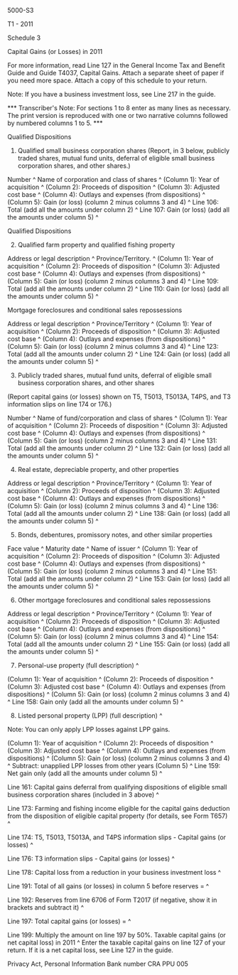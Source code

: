 ﻿5000-S3 
 
T1 - 2011 
 
Schedule 3 
 
Capital Gains (or Losses) in 2011 
 
For more information, read Line 127 in the General Income Tax and Benefit 
Guide and Guide T4037, Capital Gains.  Attach a separate sheet of paper if 
you need more space. Attach a copy of this schedule to your return. 
 
Note: If you have a business investment loss, see Line 217 in the guide. 
 
*** Transcriber's Note: For sections 1 to 8 enter as many lines as necessary. 
The print version is reproduced with one or two narrative columns followed by 
numbered columns 1 to 5. *** 
 
Qualified Dispositions 
 
1. Qualified small business corporation shares 
(Report, in 3 below, publicly traded shares, mutual fund units, deferral of 
eligible small business corporation shares, and other shares.) 
 
Number ^
Name of corporation and class of shares ^
(Column 1): Year of acquisition ^
(Column 2): Proceeds of disposition ^
(Column 3): Adjusted cost base ^
(Column 4): Outlays and expenses (from dispositions) ^
(Column 5): Gain (or loss) (column 2 minus columns 3 and 4) ^
Line 106: Total (add all the amounts under column 2) ^
Line 107: Gain (or loss) (add all the amounts under column 5) ^
 
Qualified Dispositions 
 
2. Qualified farm property and qualified fishing property 
 
Address or legal description ^
Province/Territory. ^
(Column 1): Year of acquisition ^
(Column 2): Proceeds of disposition ^
(Column 3): Adjusted cost base ^
(Column 4): Outlays and expenses (from dispositions) ^
(Column 5): Gain (or loss) (column 2 minus columns 3 and 4) ^
Line 109: Total (add all the amounts under column 2) ^
Line 110: Gain (or loss) (add all the amounts under column 5) ^
 
Mortgage foreclosures and conditional sales repossessions 
 
Address or legal description ^
Province/Territory ^
(Column 1): Year of acquisition ^
(Column 2): Proceeds of disposition ^
(Column 3): Adjusted cost base ^
(Column 4): Outlays and expenses (from dispositions) ^
(Column 5): Gain (or loss) (column 2 minus columns 3 and 4) ^
Line 123: Total (add all the amounts under column 2) ^
Line 124: Gain (or loss) (add all the amounts under column 5) ^
 
3. Publicly traded shares, mutual fund units, deferral of eligible small 
business corporation shares, and other shares 
 
(Report capital gains (or losses) shown on T5, T5013, T5013A, T4PS, and T3 
information slips on line 174 or 176.) 
 
Number ^
Name of fund/corporation and class of shares ^
(Column 1): Year of acquisition ^
(Column 2): Proceeds of disposition ^
(Column 3): Adjusted cost base ^
(Column 4): Outlays and expenses (from dispositions) ^
(Column 5): Gain (or loss) (column 2 minus columns 3 and 4) ^
Line 131: Total (add all the amounts under column 2) ^
Line 132: Gain (or loss) (add all the amounts under column 5) ^
 
4. Real estate, depreciable property, and other properties 
 
Address or legal description ^
Province/Territory ^
(Column 1): Year of acquisition ^
(Column 2): Proceeds of disposition ^
(Column 3): Adjusted cost base ^
(Column 4): Outlays and expenses (from dispositions) ^
(Column 5): Gain (or loss) (column 2 minus columns 3 and 4) ^
Line 136: Total (add all the amounts under column 2) ^
Line 138: Gain (or loss) (add all the amounts under column 5) ^
 
5. Bonds, debentures, promissory notes, and other similar properties 
 
Face value ^
Maturity date ^
Name of issuer ^
(Column 1): Year of acquisition ^
(Column 2): Proceeds of disposition ^
(Column 3): Adjusted cost base ^
(Column 4): Outlays and expenses (from dispositions) ^
(Column 5): Gain (or loss) (column 2 minus columns 3 and 4) ^
Line 151: Total (add all the amounts under column 2) ^
Line 153: Gain (or loss) (add all the amounts under column 5) ^
 
6. Other mortgage foreclosures and conditional sales repossessions 
 
Address or legal description ^
Province/Territory ^
(Column 1): Year of acquisition ^
(Column 2): Proceeds of disposition ^
(Column 3): Adjusted cost base ^
(Column 4): Outlays and expenses (from dispositions) ^
(Column 5): Gain (or loss) (column 2 minus columns 3 and 4) ^
Line 154: Total (add all the amounts under column 2) ^
Line 155: Gain (or loss) (add all the amounts under column 5) ^
 
7. Personal-use property 
(full description) ^
 
(Column 1): Year of acquisition ^
(Column 2): Proceeds of disposition ^
(Column 3): Adjusted cost base ^
(Column 4): Outlays and expenses (from dispositions) ^
(Column 5): Gain (or loss) (column 2 minus columns 3 and 4) ^
Line 158: Gain only (add all the amounts under column 5) ^
 
8. Listed personal property (LPP) 
(full description) ^
 
Note: You can only apply LPP losses against LPP gains. 
 
(Column 1): Year of acquisition ^
(Column 2): Proceeds of disposition ^
(Column 3): Adjusted cost base ^
(Column 4): Outlays and expenses (from dispositions) ^
(Column 5): Gain (or loss) (column 2 minus columns 3 and 4) ^
Subtract: unapplied LPP losses from other years (Column 5) ^
Line 159: Net gain only (add all the amounts under column 5) ^
 
Line 161: Capital gains deferral from qualifying dispositions of eligible 
small business corporation shares (included in 3 above) ^
 
Line 173: Farming and fishing income eligible for the capital gains deduction 
from the disposition of eligible capital property (for details, see Form 
T657) ^
 
Line 174: T5, T5013, T5013A, and T4PS information slips - Capital gains (or 
losses) ^
 
Line 176: T3 information slips - Capital gains (or losses) ^
 
Line 178: Capital loss from a reduction in your business investment loss ^
 
Line 191: Total of all gains (or losses) in column 5 before reserves = ^
 
Line 192: Reserves from line 6706 of Form T2017 (if negative, show it in 
brackets and subtract it) ^
 
Line 197: Total capital gains (or losses) = ^
 
Line 199: Multiply the amount on line 197 by 50%. Taxable capital gains (or 
net capital loss) in 2011 ^
Enter the taxable capital gains on line 127 of your return. If it is a net 
capital loss, see Line 127 in the guide. 
 
Privacy Act, Personal Information Bank number CRA PPU 005
